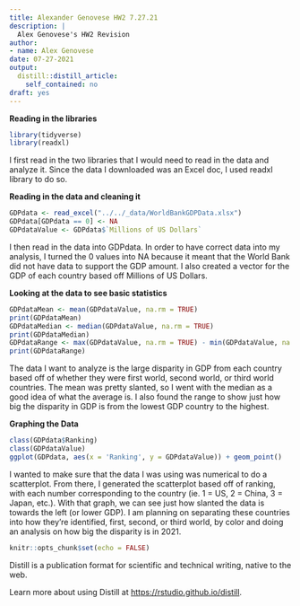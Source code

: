 ```yaml
---
title: Alexander Genovese HW2 7.27.21
description: |
  Alex Genovese's HW2 Revision
author:
- name: Alex Genovese
date: 07-27-2021
output:
  distill::distill_article:
    self_contained: no
draft: yes
---
```

**Reading in the libraries**
```r
library(tidyverse)
library(readxl)
```
I first read in the two libraries that I would need to read in the data and 
analyze it. Since the data I downloaded was an Excel doc, I used readxl 
library to do so.

**Reading in the data and cleaning it**
```r
GDPdata <- read_excel("../../_data/WorldBankGDPData.xlsx")
GDPdata[GDPdata == 0] <- NA
GDPdataValue <- GDPdata$`Millions of US Dollars`
```
I then read in the data into GDPdata. In order to have correct data into my 
analysis, I turned the 0 values into NA because it meant that the World Bank 
did not have data to support the GDP amount. I also created a vector for the 
GDP of each country based off Millions of US Dollars.

**Looking at the data to see basic statistics**
```r
GDPdataMean <- mean(GDPdataValue, na.rm = TRUE)
print(GDPdataMean)
GDPdataMedian <- median(GDPdataValue, na.rm = TRUE)
print(GDPdataMedian)
GDPdataRange <- max(GDPdataValue, na.rm = TRUE) - min(GDPdataValue, na.rm = TRUE)
print(GDPdataRange)
```
The data I want to analyze is the large disparity in GDP from each country 
based off of whether they were first world, second world, or third world 
countries. The mean was pretty slanted, so I went with the median as a good 
idea of what the average is. I also found the range to show just how big the 
disparity in GDP is from the lowest GDP country to the highest. 

**Graphing the Data**
```r
class(GDPdata$Ranking)
class(GDPdataValue)
ggplot(GDPdata, aes(x = 'Ranking', y = GDPdataValue)) + geom_point()
```
I wanted to make sure that the data I was using was numerical to do a 
scatterplot. From there, I generated the scatterplot based off of ranking, 
with each number corresponding to the country (ie. 1 = US, 2 = China, 3 = 
Japan, etc.). With that graph, we can see just how slanted the data is towards 
the left (or lower GDP).
I am planning on separating these countries into how they're identified, 
first, second, or third world, by color and doing an analysis on how 
big the disparity is in 2021.
```r
knitr::opts_chunk$set(echo = FALSE)
```

Distill is a publication format for scientific and technical writing, native to the web.

Learn more about using Distill at <https://rstudio.github.io/distill>.


